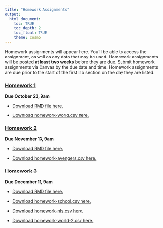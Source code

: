 ```yaml
---
title: "Homework Assignments"
output: 
  html_document:
    toc: TRUE
    toc_depth: 2
    toc_float: TRUE
    theme: cosmo
---
```


Homework assignments will appear here. You'll be able to access the assignment, as well as any data that may be used. Homework assignments will be posted **at least two weeks** before they are due. Submit homework assignments via Canvas by the due date and time. Homework assignments are due prior to the start of the first lab section on the day they are listed. 

### [**Homework 1**](homework/homework_1.html)

**Due October 23, 9am**

- [Download RMD file here.](homework/homework_1.Rmd)

- [Download homework-world.csv here.](homework/homework-world.csv) 

### [**Homework 2**](homework/homework_2.html)

**Due November 13, 9am**

- [Download RMD file here.](homework/homework_2.Rmd)

- [Download homework-avengers.csv here.](homework/homework-avengers.csv)

### [**Homework 3**](homework/homework_3.html)

**Due December 11, 9am**

- [Download RMD file here.](homework/homework_3.Rmd)

- [Download homework-school.csv here.](homework/homework-school.csv)

- [Download homework-nls.csv here.](homework/homework-nls.csv)

- [Download homework-world-2.csv here.](homework/homework-world-2.csv)